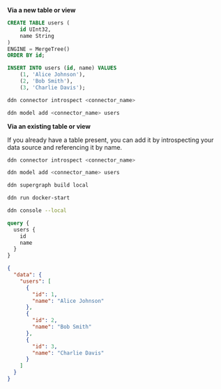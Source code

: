 **Via a new table or view**

```sql title="Create a new table or view in your ClickHouse database:"
CREATE TABLE users (
    id UInt32,
    name String
)
ENGINE = MergeTree()
ORDER BY id;

INSERT INTO users (id, name) VALUES
    (1, 'Alice Johnson'),
    (2, 'Bob Smith'),
    (3, 'Charlie Davis');
```

```bash title="Use the DDN CLI to introspect your ClickHouse instance:"
ddn connector introspect <connector_name>
```

```bash title="Then, add your model:"
ddn model add <connector_name> users
```

**Via an existing table or view**

If you already have a table present, you can add it by introspecting your data source and referencing it by name.

```bash title="Use the DDN CLI to introspect your ClickHouse instance:"
ddn connector introspect <connector_name>
```

```bash title="Then, add your model:"
ddn model add <connector_name> users
```

```bash title="Create a new build:"
ddn supergraph build local
```

```bash title="Start your services:"
ddn run docker-start
```

```bash title="Open your development console:"
ddn console --local
```

```graphql title="You can now query your table:"
query {
  users {
    id
    name
  }
}
```

```json title="With a response like this:"
{
  "data": {
    "users": [
      {
        "id": 1,
        "name": "Alice Johnson"
      },
      {
        "id": 2,
        "name": "Bob Smith"
      },
      {
        "id": 3,
        "name": "Charlie Davis"
      }
    ]
  }
}
```
